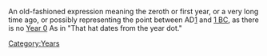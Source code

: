 {{vfd}}

An old-fashioned expression meaning the zeroth or first year, or a very long time ago, or possibly representing the point between AD[[1]] and [[1 BC]], as there is no [[Year 0]] As in "That hat dates from the year dot."

[[Category:Years]]

{{Stub}}